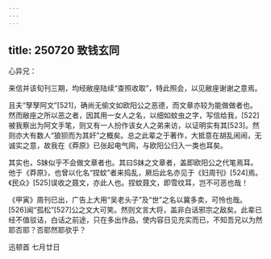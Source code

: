 ```yaml
---
---
---
```

title: 250720 致钱玄同
---




心异兄：

来信并该旬刊三期，均经敝座陆续“查照收取”，特此照会，以见敝座谢谢之意焉。

且夫“孥孥阿文”[521]，确尚无偷文如欧阳公之恶德，而文章亦较为能做做者也。然而敝座之所以恶之者，因其用一女人之名，以细如蚊虫之字，写信给我，[522]被我察出为阿文手笔，则又有一人扮作该女人之弟来访，以证明实有其[523]。然则亦大有数人“狼狈而为其奸”之概矣。总之此辈之于著作，大抵意在胡乱闹闹，无诚实之意，故我在《莽原》已张起电气网，与欧阳公归入一类也耳矣。

其实也，S妹似乎不会做文章者也。其曰S妹之文章者，盖即欧阳公之代笔焉耳。他于《莽原》，也曾以化名“捏蚊”者来捣乱，厥后此名亦见于《妇周刊》[524]焉。《民众》[525]误收之聂文，亦此人也。捏蚊聂文，即雪纹耳，岂不可恶也哉！

《甲寅》周刊已出，广告上大用“吴老头子”及“世”之名以冀多卖，可怜也哉。[526]闻“孤松”[527]公之文大可笑。然则文言大将，盖非白话邪宗之敌矣。此辈已经不值驳诘，白话之前途，只在多出作品，使内容日见充实而已，不知吾兄以为然耶否耶？否耶然耶欤乎？

迅顿首 七月廿日